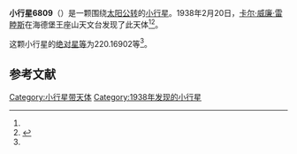 {{Infobox planet
| bgcolour = #FFFFC0
| name = 6809 Sakuma
| symbol = 
| image = 
| caption = 
| discovery = yes
| discovery_ref = 
| discoverer = [[卡尔·威廉·雷睦斯|卡尔·威廉·雷睦斯]]
| discovery_site = [[海德堡|海德堡]][[王座山天文台|王座山天文台]]
| discovered = 1938年2月20日
| designations = yes
| mp_name = 
| named_after = 
| alt_names = 1938 DM1/ 1938 EW / 1989 EM2 / 1990 QS9
| mp_category = [[主带小行星|主带小行星]]
| orbit_ref = <ref name="a">[http://ssd.jpl.nasa.gov/sbdb.cgi?sstr=6809 6809 Sakuma] {{Wayback|url=http://ssd.jpl.nasa.gov/sbdb.cgi?sstr=6809 |date=20140925104427 }}，小行星數據庫瀏覽器（JPL Small-Body Database Browser）－[[美国国家航空航天局|美国国家航空航天局]]喷气推进实验室</ref>
| epoch = 2456400.5 (2013年4月18日更新)
| aphelion = {{convert|2.6136781|AU|km|3|abbr=on|lk=out}}
| perihelion = {{convert|2.1131189|AU|km|3|abbr=on}}
| semimajor = {{convert|2.3633985|AU|km|3|abbr=on}}
| eccentricity = 0.1058982
| period = 1327.100679 [[日|日]]<br />3.63[[儒略年|儒略年]]
| avg_speed = 
| inclination = 6.09255
| asc_node = 358.21881
| mean_anomaly = 
| arg_peri = 220.16902
| satellites = 
| physical_characteristics = yes
| dimensions = 
| mass = 
| density = 
| surface_grav = 
| escape_velocity = 
| sidereal_day = 
| axial_tilt = 
| pole_ecliptic_lat = 
| pole_ecliptic_lon = 
| albedo = 
| temperatures= 
| temp_name1 = 
| mean_temp_1 = 
| max_temp_1 = 
| temp_name2 = 
| max_temp_2 = 
| spectral_type = 
| abs_magnitude = 220.16902
}}

'''小行星6809'''（{{lang-en|6809 Sakuma}}）是一颗围绕[[太阳|太阳]][[公转|公转]]的[[小行星|小行星]]。1938年2月20日，[[卡尔·威廉·雷睦斯|卡尔·威廉·雷睦斯]]在海德堡王座山天文台发现了此天体<ref name="a" /><ref>{{cite news|title=小行星列表|url=http://cfa-www.harvard.edu/iau/lists/NumberedMPs.txt|accessdate=2013-07-08|newspaper=哈佛大学|archive-date=2008-05-17|archive-url=https://web.archive.org/web/20080517010638/http://cfa-www.harvard.edu/iau/lists/NumberedMPs.txt|dead-url=no}}</ref>。

这颗小行星的[[绝对星等|绝对星等]]为220.16902等<ref name="a" />。

==参考文献==
{{reflist}}
{{Minor Planet Number|[[小行星6808|小行星6808]]|[[小行星6810|小行星6810]]}}

{{小天体}}

[[Category:小行星带天体|Category:小行星带天体]]
[[Category:1938年发现的小行星|Category:1938年发现的小行星]]

{{asteroid-stub}}